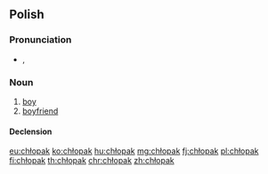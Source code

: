 ==Polish==

===Pronunciation===
* {{IPA|[ˈxwɔpak]|lang=pl}}, {{audio|pl-chłopak.ogg|audio|lang=pl}}

===Noun===
{{pl-noun|m-pr|dim=chłopiec}}

# [[boy]]
# [[boyfriend]]

====Declension====
{{pl-decl-noun-masc-pers|chłopa|k|[[chłopacy]]/[[chłopaki]]}}

[[eu:chłopak]]
[[ko:chłopak]]
[[hu:chłopak]]
[[mg:chłopak]]
[[fj:chłopak]]
[[pl:chłopak]]
[[fi:chłopak]]
[[th:chłopak]]
[[chr:chłopak]]
[[zh:chłopak]]